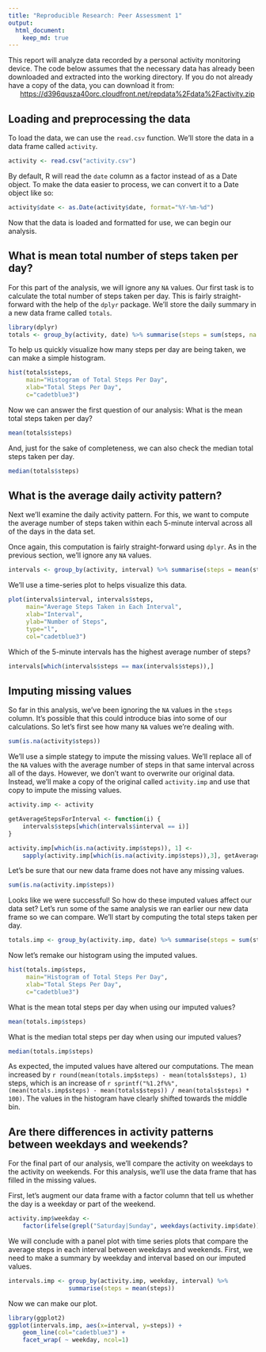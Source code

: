 ```yaml
---
title: "Reproducible Research: Peer Assessment 1"
output: 
  html_document:
    keep_md: true
---
```


This report will analyze data recorded by a personal activity monitoring
device.  The code below assumes that the necessary data has already been
downloaded and extracted into the working directory.  If you do not already
have a copy of the data, you can download it from:  
&nbsp;&nbsp;&nbsp;&nbsp;&nbsp;&nbsp;[https://d396qusza40orc.cloudfront.net/repdata%2Fdata%2Factivity.zip](https://d396qusza40orc.cloudfront.net/repdata%2Fdata%2Factivity.zip)


## Loading and preprocessing the data
To load the data, we can use the `read.csv` function.  We'll store the data in
a data frame called `activity`.
```r
activity <- read.csv("activity.csv")
```

By default, R will read the `date` column as a factor instead of as a Date
object.  To make the data easier to process, we can convert it to a Date
object like so:
```r
activity$date <- as.Date(activity$date, format="%Y-%m-%d")
```

Now that the data is loaded and formatted for use, we can begin our analysis.

## What is mean total number of steps taken per day?
For this part of the analysis, we will ignore any `NA` values.  Our first task
is to calculate the total number of steps taken per day.  This is fairly
straight-forward with the help of the `dplyr` package.  We'll store the daily
summary in a new data frame called `totals`.
```r
library(dplyr)
totals <- group_by(activity, date) %>% summarise(steps = sum(steps, na.rm = TRUE))
```

To help us quickly visualize how many steps per day are being taken, we can make
a simple histogram.
```r
hist(totals$steps,
     main="Histogram of Total Steps Per Day",
     xlab="Total Steps Per Day",
     c="cadetblue3")
```

Now we can answer the first question of our analysis:  What is the mean total
steps taken per day?
```r
mean(totals$steps)
```

And, just for the sake of completeness, we can also check the median total
steps taken per day.
```r
median(totals$steps)
```

## What is the average daily activity pattern?
Next we'll examine the daily activity pattern.  For this, we want to compute the
average number of steps taken within each 5-minute interval across all of the
days in the data set.

Once again, this computation is fairly straight-forward using `dplyr`.  As in
the previous section, we'll ignore any `NA` values.

```r
intervals <- group_by(activity, interval) %>% summarise(steps = mean(steps, na.rm = TRUE))
```

We'll use a time-series plot to helps visualize this data.
```r
plot(intervals$interval, intervals$steps,
     main="Average Steps Taken in Each Interval",
     xlab="Interval",
     ylab="Number of Steps",
     type="l",
     col="cadetblue3")
```

Which of the 5-minute intervals has the highest average number of steps?
```r
intervals[which(intervals$steps == max(intervals$steps)),]
```

## Imputing missing values
So far in this analysis, we've been ignoring the `NA` values in the `steps`
column.  It's possible that this could introduce bias into some of our
calculations.  So let's first see how many `NA` values we're dealing with.
```r
sum(is.na(activity$steps))
```

We'll use a simple stategy to impute the missing values.  We'll replace all of
the `NA` values with the average number of steps in that same interval across
all of the days.  However, we don't want to overwrite our original data.
Instead, we'll make a copy of the original called `activity.imp` and use that
copy to impute the missing values.
```r
activity.imp <- activity

getAverageStepsForInterval <- function(i) {
    intervals$steps[which(intervals$interval == i)]
}

activity.imp[which(is.na(activity.imp$steps)), 1] <-
    sapply(activity.imp[which(is.na(activity.imp$steps)),3], getAverageStepsForInterval)
```

Let's be sure that our new data frame does not have any missing values.
```r
sum(is.na(activity.imp$steps))
```

Looks like we were successful!  So how do these imputed values affect our data
set?  Let's run some of the same analysis we ran earlier our new data frame
so we can compare.  We'll start by computing the total steps taken per day.
```r
totals.imp <- group_by(activity.imp, date) %>% summarise(steps = sum(steps))
```

Now let's remake our histogram using the imputed values.
```r
hist(totals.imp$steps,
     main="Histogram of Total Steps Per Day",
     xlab="Total Steps Per Day",
     c="cadetblue3")
```

What is the mean total steps per day when using our imputed values?
```r
mean(totals.imp$steps)
```

What is the median total steps per day when using our imputed values?
```r
median(totals.imp$steps)
```

As expected, the imputed values have altered our computations. The mean
increased by `r round(mean(totals.imp$steps) - mean(totals$steps), 1)`
steps, which is an increase of
`r sprintf("%1.2f%%", (mean(totals.imp$steps) - mean(totals$steps)) / mean(totals$steps) * 100)`.  The values in the histogram have clearly shifted towards the middle bin.

## Are there differences in activity patterns between weekdays and weekends?
For the final part of our analysis, we'll compare the activity on weekdays to
the activity on weekends.  For this analysis, we'll use the data frame that has
filled in the missing values.

First, let's augment our data frame with a factor column that tell us whether the
day is a weekday or part of the weekend.
```r
activity.imp$weekday <-
    factor(ifelse(grepl("Saturday|Sunday", weekdays(activity.imp$date)), "weekend", "weekday"))
```

We will conclude with a panel plot with time series plots that compare the
average steps in each interval between weekdays and weekends.  First, we need
to make a summary by weekday and interval based on our imputed values.
```r
intervals.imp <- group_by(activity.imp, weekday, interval) %>%
                 summarise(steps = mean(steps))
```

Now we can make our plot.
```r
library(ggplot2)
ggplot(intervals.imp, aes(x=interval, y=steps)) +
    geom_line(col="cadetblue3") +
    facet_wrap( ~ weekday, ncol=1)
```